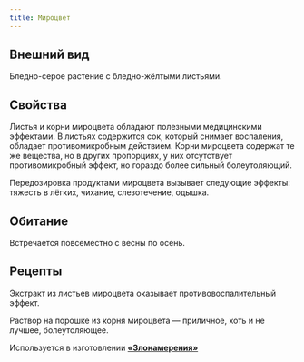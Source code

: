 ```yaml
---
title: Мироцвет
---
```


<ButtonCover src="/menu/guidebook/books/herbarium/herbs/mirflower/pic.jpg" title="Мироцвет"/>

## Внешний вид
Бледно-серое растение с бледно-жёлтыми листьями.

## Свойства
Листья и корни мироцвета обладают полезными медицинскими эффектами. В листьях содержится сок, который снимает воспаления, обладает противомикробным действием. Корни мироцвета содержат те же вещества, но в других пропорциях, у них отсутствует противомикробный эффект, но гораздо более сильный болеутоляющий. 

Передозировка продуктами мироцвета вызывает следующие эффекты: тяжесть в лёгких, чихание, слезотечение, одышка.

## Обитание
Встречается повсеместно с весны по осень.

## Рецепты
Экстракт из листьев мироцвета оказывает противовоспалительный эффект. 

Раствор на порошке из корня мироцвета — приличное, хоть и не лучшее, болеутоляющее.

Используется в изготовлении [**«Злонамерения»**](../../mushrooms/malica#злонамерение)